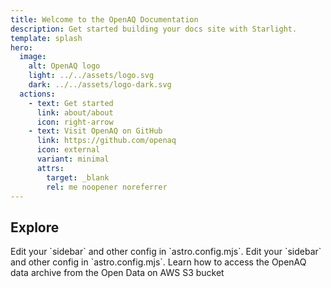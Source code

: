 ```yaml
---
title: Welcome to the OpenAQ Documentation
description: Get started building your docs site with Starlight.
template: splash
hero:
  image:
    alt: OpenAQ logo
    light: ../../assets/logo.svg
    dark: ../../assets/logo-dark.svg
  actions:
    - text: Get started
      link: about/about
      icon: right-arrow
    - text: Visit OpenAQ on GitHub
      link: https://github.com/openaq
      icon: external
      variant: minimal
      attrs:
        target: _blank
        rel: me noopener noreferrer
---
```




## Explore

<CardGrid stagger>		
	<CustomCard title="Learn about the OpenAQ API" href="/using-the-api/introduction" icon="open-book">
		Edit your `sidebar` and other config in `astro.config.mjs`.
	</CustomCard>
	<CustomCard title="Read the OpenAQ API OpenAPI Spec" href="/api/" icon="seti:json">
		Edit your `sidebar` and other config in `astro.config.mjs`.
	</CustomCard>
	<CustomCard title="Open data on AWS" href="/aws/about" icon="seti:csv">
		Learn how to access the OpenAQ data archive from the Open Data on AWS S3 bucket
	</CustomCard>
</CardGrid>
